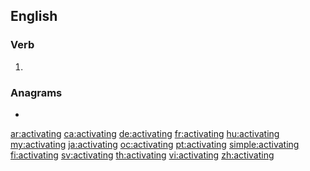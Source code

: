 ==English==

===Verb===
{{head|en|present participle}}

# {{present participle of|activate|lang=en|nocat=1}}

===Anagrams===
* {{l|en|cavitating}}

[[ar:activating]]
[[ca:activating]]
[[de:activating]]
[[fr:activating]]
[[hu:activating]]
[[my:activating]]
[[ja:activating]]
[[oc:activating]]
[[pt:activating]]
[[simple:activating]]
[[fi:activating]]
[[sv:activating]]
[[th:activating]]
[[vi:activating]]
[[zh:activating]]